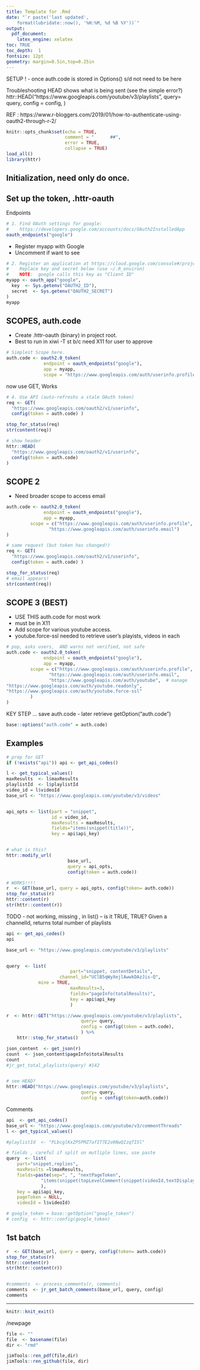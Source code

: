 ```yaml
--- 
title: Template for .Rmd 
date: "`r paste('last updated', 
    format(lubridate::now(), '%H:%M, %d %B %Y'))`"
output: 
  pdf_document: 
    latex_engine: xelatex
toc: TRUE 
toc_depth:  1 
fontsize: 12pt 
geometry: margin=0.5in,top=0.25in 
---
```




SETUP !
- once auth.code is stored in Options() s/d not need to be here

Troubleshooting
HEAD shows what is being sent (see the simple error?)
httr::HEAD("https://www.googleapis.com/youtube/v3/playlists",
 							query= query,
 							config = config,
							) 



REF : 
https://www.r-bloggers.com/2019/01/how-to-authenticate-using-oauth2-through-r-2/
```r
knitr::opts_chunk$set(echo = TRUE,
                      comment = "      ##",
                      error = TRUE,
                      collapse = TRUE)
load_all()
library(httr)
```

## Initialization,  need only do once.
## Set up the token, .httr-oauth

Endpoints
```r

# 1. Find OAuth settings for google:
#    https://developers.google.com/accounts/docs/OAuth2InstalledApp
oauth_endpoints("google")

```


  - Register myapp with Google
  - Uncomment if want to see
```r
# 2. Register an application at https://cloud.google.com/console#/project
#    Replace key and secret below (use ~/.R_environ)
#    NOTE:  google calls this key as "Client ID"
myapp <- oauth_app("google",
  key  <- Sys.getenv("OAUTH2_ID"),
  secret  <- Sys.getenv("OAUTH2_SECRET")
)
myapp
```

## SCOPES, auth.code
  - Create .httr-oauth (binary) in project root.
  - Best to run in xiwi -T st  b/c need X11 for user to approve

```r

# Simplest Scope here.
auth.code <- oauth2.0_token(
              endpoint = oauth_endpoints("google"),
              app = myapp,
              scope = "https://www.googleapis.com/auth/userinfo.profile")

```

now use GET, Works
```r
# 4. Use API (auto-refreshs a stale OAuth token)
req <- GET(
  "https://www.googleapis.com/oauth2/v1/userinfo",
  config(token = auth.code) )

stop_for_status(req)
str(content(req))

# show header
httr::HEAD(
  "https://www.googleapis.com/oauth2/v1/userinfo",
  config(token = auth.code) 
)
```

## SCOPE 2  
  - Need broader scope to access email
```r
auth.code <- oauth2.0_token(
              endpoint = oauth_endpoints("google"),
              app = myapp,
         scope = c("https://www.googleapis.com/auth/userinfo.profile",
                "https://www.googleapis.com/auth/userinfo.email")
)

# same request (but token has changed!)
req <- GET(
  "https://www.googleapis.com/oauth2/v1/userinfo",
  config(token = auth.code) )

stop_for_status(req)
# email appears!
str(content(req))
```

##  SCOPE 3 (BEST)
  - USE THIS auth.code for most work
  - must be in X11  
  - Add scope for various youtube access.
  - youtube.force-ssl needed to retrieve user's playists, videos in each
```r
# pop, asks users,  AND warns not verified, not safe
auth.code <- oauth2.0_token(
              endpoint = oauth_endpoints("google"),
              app = myapp,
         scope = c("https://www.googleapis.com/auth/userinfo.profile",
                "https://www.googleapis.com/auth/userinfo.email",
                "https://www.googleapis.com/auth/youtube",  # manage
"https://www.googleapis.com/auth/youtube.readonly",
"https://www.googleapis.com/auth/youtube.force-ssl"
         )
)

```

KEY STEP  ...  save auth.code
-  later retrieve getOption("auth.code")

```r
base::options("auth.code" = auth.code)
```


## Examples
```r

# prep for GET
if (!exists("api")) api <- get_api_codes()

l <- get_typical_values()
maxResults  <- l$maxResults
playlistId  <- l$playlistId
video_id = l$videoId
base_url <- "https://www.googleapis.com/youtube/v3/videos"


api_opts <- list(part = "snippet",
                 id = video_id,
                 maxResults = maxResults,
                 fields="items(snippet(title))",
                 key = api$api_key)


# what is this?
httr::modify_url(
                       base_url, 
                       query = api_opts, 
                       config(token = auth.code))

# WORKS!!!!
r  <- GET(base_url, query = api_opts, config(token= auth.code))
stop_for_status(r)
httr::content(r)
str(httr::content(r))
```
TODO - not working, missing , in list()  -- is it TRUE, TRUE?
Given a channelId, returns total number of playlists
```r
api <- get_api_codes()
api

base_url <- "https://www.googleapis.com/youtube/v3/playlists"


query  <- list(
						part="snippet, contentDetails",
    				channel_id="UClB5qWyXejlAwwkDAzJis-Q",
            mine = TRUE, 
						maxResults=3,
						fields="pageInfo(totalResults)",
						key = api$api_key
						)

r  <- httr::GET("https://www.googleapis.com/youtube/v3/playlists",
 							query= query,
 							config = config(token = auth.code),
							) %>% 
	httr::stop_for_status()

json_content  <- get_json(r)
count  <- json_content$pageInfo$totalResults
count
#jr_get_total_playlists(query) #142


# see HEAD?
httr::HEAD("https://www.googleapis.com/youtube/v3/playlists",
 							query= query,
 							config = config(token=auth.code))
```


Comments
```r

api  <- get_api_codes()
base_url <- "https://www.googleapis.com/youtube/v3/commentThreads"
l <- get_typical_values()

#playlistId  <- "PLbcglKxZP5PMZ7afIT7E2o9NwQIzqTI5l"

# fields , careful if split on mutliple lines, use paste
query  <- list(
	part="snippet,replies", 
	maxResults =l$maxResults, 
	fields=paste(sep=", ", "nextPageToken", 
			 "items(snippet(topLevelComment(snippet(videoId,textDisplay))))"
			 ),
	key = api$api_key, 
	pageToken = NULL, 
	videoId = l$videoId)

# google_token = base::getOption("google_token") 
# config  <- httr::config(google_token)

```

## 1st batch
```r

r  <- GET(base_url, query = query, config(token= auth.code))
stop_for_status(r)
httr::content(r)
str(httr::content(r))


#comments  <- process_comments(r, comments)
comments  <- jr_get_batch_comments(base_url, query, config) 
comments
```

***

```r
knitr::knit_exit()
```

/newpage

```r
file <- ""
file  <- basename(file)
dir <- "rmd"

jimTools::ren_pdf(file,dir)
jimTools::ren_github(file, dir)
```
